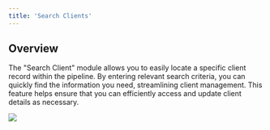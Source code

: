 ```yaml
---
title: 'Search Clients'
---
```


## Overview

The "Search Client" module allows you to easily locate a specific client record within the pipeline. By entering relevant search criteria, you can quickly find the information you need, streamlining client management. This feature helps ensure that you can efficiently access and update client details as necessary.

![](/images/workflows/search_clients001.png)